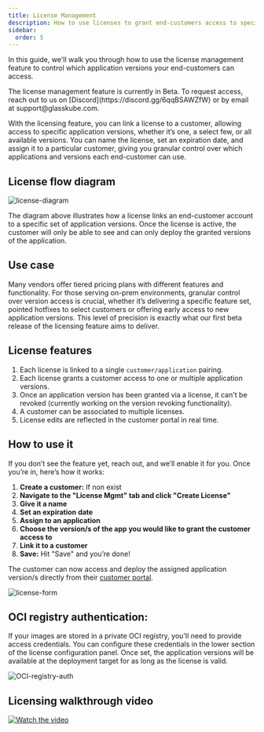 ```yaml
---
title: License Management
description: How to use licenses to grant end-customers access to specific application versions
sidebar:
  order: 5
---
```



In this guide, we'll walk you through how to use the license management feature to control which application versions your end-customers can access.

<Aside type="tip">
The license management feature is currently in Beta. To request access, reach out to us on [Discord](https://discord.gg/6qqBSAWZfW) or by email at support@glasskube.com. 
</Aside>

With the licensing feature, you can link a license to a customer, allowing access to specific application versions, whether it’s one, a select few, or all available versions. You can name the license, set an expiration date, and assign it to a particular customer, giving you granular control over which applications and versions each end-customer can use.

## License flow diagram
![license-diagram](https://github.com/user-attachments/assets/19c5d1e9-9b7b-4821-b024-49d879d8e73e)

<Aside type="note">
The diagram above illustrates how a license links an end-customer account to a specific set of application versions. Once the license is active, the customer will only be able to see and can only deploy the granted versions of the application.
</Aside>

## Use case
Many vendors offer tiered pricing plans with different features and functionality. For those serving on-prem environments, granular control over version access is crucial, whether it’s delivering a specific feature set, pointed hotfixes to select customers or offering early access to new application versions. This level of precision is exactly what our first beta release of the licensing feature aims to deliver.

## License features

1. Each license is linked to a single `customer/application` pairing. 
2. Each license grants a customer access to one or multiple application versions.
3. Once an application version has been granted via a license, it can't be revoked (currently working on the version revoking functionality).
4. A customer can be associated to multiple licenses.
5. License edits are reflected in the customer portal in real time.

## How to use it

If you don’t see the feature yet, reach out, and we’ll enable it for you. Once you’re in, here’s how it works:

1. **Create a customer:** If non exist
2. **Navigate to the "License Mgmt" tab and click "Create License"**
3. **Give it a name**
4. **Set an expiration date**
5. **Assign to an application**
6. **Choose the version/s of the app you would like to grant the customer access to**
7. **Link it to a customer**
8. **Save:** Hit "Save" and you’re done! 

The customer can now access and deploy the assigned application version/s directly from their [customer portal](/docs/product/customer-portal/).

![license-form](https://github.com/user-attachments/assets/50ce9476-e318-4e63-9699-5ca415c739c7)

## OCI registry authentication: 
If your images are stored in a private OCI registry, you'll need to provide access credentials. You can configure these credentials in the lower section of the license configuration panel. Once set, the application versions will be available at the deployment target for as long as the license is valid.

![OCI-registry-auth](https://github.com/user-attachments/assets/a4f48551-6c24-4f67-875b-33a70465577e)

## Licensing walkthrough video

[![Watch the video](https://github.com/user-attachments/assets/664dbd85-8296-4ab6-af1f-911e75120d77)](https://www.youtube.com/watch?v=qh-ewkWxRj4)